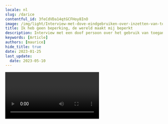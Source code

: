 ```yaml
---
locale: nl
slug: /darice
contentful_id: 3feCdVDa14qtGCFHoy8InO
image: /img/light/Interview-met-dove-eindgebruiken-over-inzetten-van-toegankelijkheid-in-mobiele-apps.jpg
title: Ik heb geen beperking, de wereld maakt mij beperkt
description: Interview met een doof persoon over het gebruik van toegankelijkheidsinstellingen op haar mobiele telefoon.
keywords: [Article]
authors: [maurice]
hide_title: true
date: 2023-01-25
last_update:
  date: 2023-05-10
---
```


<Hero
  title="Ik heb geen beperking, de wereld maakt mij beperkt"
  introText="Darice is geboren en getogen op Aruba. Sinds 2000 woont ze in Den Haag, Nederland. Ze is op latere leeftijd doof geworden. Darice spreekt goed Papiamento, Spaans, Engels, Nederlands en een beetje Nederlandse gebarentaal. Ze kan ook liplezen in alle eerder genoemde talen."
/>

<Video youTubeId="eRMiEDrCu60" title="Interview met dove eindgebruiker Darice" name="Video interview Darice"/>

Darice werkt als front-end developer een heeft een passie voor inclusief design. Ze geeft ook lezingen geeft over inclusief design en toegankelijkheid. In haar dagelijks leven gebruikt ze zowel een iPhone als een Android-telefoon. Die laatste heeft Darice vanwege Googles [Live Transcribe](/nl/stats/ondertiteling)-app, een functionaliteit die nog niet op de iPhone ondersteund werd ten tijde van dit interview. Tegenwoordig gebruikt ze ook een [Apple Watch](https://www.darice.org/2022/11/25/apple-watch-and-accessibility-for-the-deaf).

## Welke toegankelijkheidsfuncties heb je op je telefoon ingesteld?

Trillen bij binnenkomende berichten heb ik echt nodig, anders mis ik ze gegarandeerd. Maar het trillen op nieuwere iPhones is minder sterk geworden. Er is geen manier om het harder te zetten, dus ik heb nu ook een flits erbij nodig, zeker bij een alarm. Dan kan ik het zien in plaats van voelen.

Dit is echt noodzakelijk voor mij, anders vergeet ik afspraken. Bij SMS'jes en WhatsApp licht het scherm op, zodat ik weet dat ik een berichtje krijg. Voor een alarm zet ik de flits aan. Die is zo sterk, dat wanneer ik mijn telefoon met het scherm op tafel heb liggen, de flits zelfs door het mobieltje heen gaat. 

Siri is ook handig, want Siri reageert ook met tekst. Siri gebruikte ik eerst, maar ik vind het gek om tegen een telefoon te praten en door mijn accent verstaat Siri mij niet altijd.

iPhones hebben ook een instelling met een luisterend oor-icoon, waarmee je kan instellen dat je gewaarschuwd wordt bij bepaalde geluiden. Dit had ik eerst aan staan, maar het werkt zo goed dat ik heel veel meldingen kreeg. In de stad is er bijvoorbeeld altijd wel een ambulance, wat deze instelling dan triggert. Omdat het storend werd, heb ik het uitgezet.

Naast mijn mobiel maak ik gebruik van een schrijftolk bij vergaderingen en interviews. Vergaderingen zijn belangrijk, maar ik kan niet steeds een schrijftolk vragen. Dus sommige vergaderingen of gesprekken gaan via een WhatsApp-groep. Het continu thuiswerken tijdens corona was super handig voor iemand die doof is, want alles ging via e-mail en WhatsApp-groepen.

## Meer interviews met eindgebruikers

<TwoColumnBlock>
  <LeftColumn>
    <ColumnRow>
      <Quote
        quote="Hoeveel uur ik per dag mijn telefoon gebruik? Hoeveel uur gebruik jij je ogen?"
        name="Jesse"
        imageSrc="/img/light/Jesse.png"
        alt="Foto Jesse"
        linkLabel="Lees het interview met Jesse"
        url="/nl/artikelen/jesse"
      />
    </ColumnRow>
    <ColumnRow>
      <Quote
        quote="Ik heb geen beperking, de wereld maakt mij beperkt."
        name="Darice"
        imageSrc="/img/light/Interview-met-dove-eindgebruiken-over-inzetten-van-toegankelijkheid-in-mobiele-apps.jpg"
        alt="Foto Darice"
        linkLabel="Lees het interview met Darice"
        url="/nl/artikelen/darice"
      />
    </ColumnRow>
    <ColumnRow>
      <Quote
        quote="Mijn iPhone is mijn derde oog."
        name="Jeroen"
        imageSrc="/img/light/Blinde app gebruiker Jeroen.jpg"
        alt="Jeroen - Asset"
        linkLabel="Lees het interview met Jeroen"
        url="/nl/artikelen/jeroen"
      />
    </ColumnRow>
  </LeftColumn>
  <RightColumn>
    <ColumnRow>
      <Quote
        quote="Ik probeer overprikkeling op mijn telefoon te verminderen."
        name="Colinda"
        imageSrc="/img/light/colinda.jpg"
        alt="Colinda"
        linkLabel="Lees het interview met Colinda"
        url="/nl/artikelen/colinda"
      />
    </ColumnRow>
    <ColumnRow>
      <Quote
        quote="Toegankelijkheid mag wat mij betreft ook mooi zijn."
        name="Onno"
        imageSrc="/img/light/Interview-met-slechtziende-gebruiker-over-mobiele-applicaties-op-telefoons.jpg"
        alt="Foto Onno"
        linkLabel="Lees het interview met Onno"
        url="/nl/artikelen/onno"
      />
    </ColumnRow>
    <ColumnRow>
      <Quote
        quote="De grootte van teksten aanpassen is voor mij noodzakelijk."
        name="Edith"
        imageSrc="/img/light/Edith-s.jpg"
        alt="Foto van Edith"
        linkLabel="Lees het interview met Edith"
        url="/nl/artikelen/edith"
      />
    </ColumnRow>
  </RightColumn>
</TwoColumnBlock>
